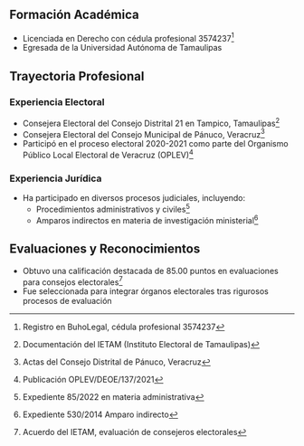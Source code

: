 ## Formación Académica

- Licenciada en Derecho con cédula profesional 3574237[^1]
- Egresada de la Universidad Autónoma de Tamaulipas

## Trayectoria Profesional

### Experiencia Electoral
- Consejera Electoral del Consejo Distrital 21 en Tampico, Tamaulipas[^2]
- Consejera Electoral del Consejo Municipal de Pánuco, Veracruz[^3]
- Participó en el proceso electoral 2020-2021 como parte del Organismo Público Local Electoral de Veracruz (OPLEV)[^4]

### Experiencia Jurídica
- Ha participado en diversos procesos judiciales, incluyendo:
  - Procedimientos administrativos y civiles[^5]
  - Amparos indirectos en materia de investigación ministerial[^6]

## Evaluaciones y Reconocimientos
- Obtuvo una calificación destacada de 85.00 puntos en evaluaciones para consejos electorales[^7]
- Fue seleccionada para integrar órganos electorales tras rigurosos procesos de evaluación

[^1]: Registro en BuhoLegal, cédula profesional 3574237
[^2]: Documentación del IETAM (Instituto Electoral de Tamaulipas)
[^3]: Actas del Consejo Distrital de Pánuco, Veracruz
[^4]: Publicación OPLEV/DEOE/137/2021
[^5]: Expediente 85/2022 en materia administrativa
[^6]: Expediente 530/2014 Amparo indirecto
[^7]: Acuerdo del IETAM, evaluación de consejeros electorales

